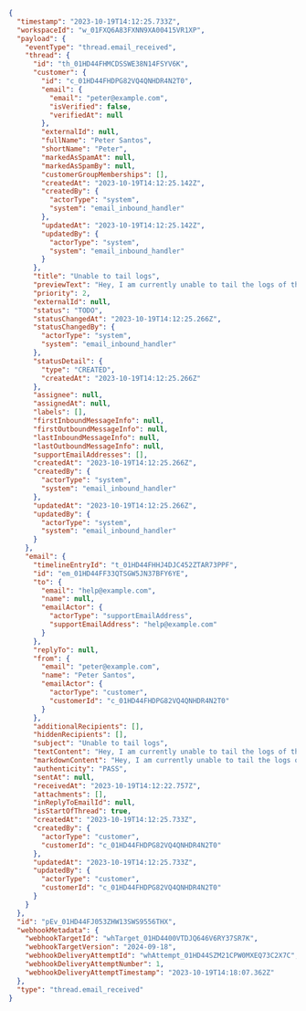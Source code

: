 ```json
{
  "timestamp": "2023-10-19T14:12:25.733Z",
  "workspaceId": "w_01FXQ6A83FXNN9XA00415VR1XP",
  "payload": {
    "eventType": "thread.email_received",
    "thread": {
      "id": "th_01HD44FHMCDSSWE38N14FSYV6K",
      "customer": {
        "id": "c_01HD44FHDPG82VQ4QNHDR4N2T0",
        "email": {
          "email": "peter@example.com",
          "isVerified": false,
          "verifiedAt": null
        },
        "externalId": null,
        "fullName": "Peter Santos",
        "shortName": "Peter",
        "markedAsSpamAt": null,
        "markedAsSpamBy": null,
        "customerGroupMemberships": [],
        "createdAt": "2023-10-19T14:12:25.142Z",
        "createdBy": {
          "actorType": "system",
          "system": "email_inbound_handler"
        },
        "updatedAt": "2023-10-19T14:12:25.142Z",
        "updatedBy": {
          "actorType": "system",
          "system": "email_inbound_handler"
        }
      },
      "title": "Unable to tail logs",
      "previewText": "Hey, I am currently unable to tail the logs of the service svc-8af1e3",
      "priority": 2,
      "externalId": null,
      "status": "TODO",
      "statusChangedAt": "2023-10-19T14:12:25.266Z",
      "statusChangedBy": {
        "actorType": "system",
        "system": "email_inbound_handler"
      },
      "statusDetail": {
        "type": "CREATED",
        "createdAt": "2023-10-19T14:12:25.266Z"
      },
      "assignee": null,
      "assignedAt": null,
      "labels": [],
      "firstInboundMessageInfo": null,
      "firstOutboundMessageInfo": null,
      "lastInboundMessageInfo": null,
      "lastOutboundMessageInfo": null,
      "supportEmailAddresses": [],
      "createdAt": "2023-10-19T14:12:25.266Z",
      "createdBy": {
        "actorType": "system",
        "system": "email_inbound_handler"
      },
      "updatedAt": "2023-10-19T14:12:25.266Z",
      "updatedBy": {
        "actorType": "system",
        "system": "email_inbound_handler"
      }
    },
    "email": {
      "timelineEntryId": "t_01HD44FHHJ4DJC452ZTAR73PPF",
      "id": "em_01HD44FF33QTSGW5JN37BFY6YE",
      "to": {
        "email": "help@example.com",
        "name": null,
        "emailActor": {
          "actorType": "supportEmailAddress",
          "supportEmailAddress": "help@example.com"
        }
      },
      "replyTo": null,
      "from": {
        "email": "peter@example.com",
        "name": "Peter Santos",
        "emailActor": {
          "actorType": "customer",
          "customerId": "c_01HD44FHDPG82VQ4QNHDR4N2T0"
        }
      },
      "additionalRecipients": [],
      "hiddenRecipients": [],
      "subject": "Unable to tail logs",
      "textContent": "Hey, I am currently unable to tail the logs of the service svc-8af1e3",
      "markdownContent": "Hey, I am currently unable to tail the logs of the service svc-8af1e3",
      "authenticity": "PASS",
      "sentAt": null,
      "receivedAt": "2023-10-19T14:12:22.757Z",
      "attachments": [],
      "inReplyToEmailId": null,
      "isStartOfThread": true,
      "createdAt": "2023-10-19T14:12:25.733Z",
      "createdBy": {
        "actorType": "customer",
        "customerId": "c_01HD44FHDPG82VQ4QNHDR4N2T0"
      },
      "updatedAt": "2023-10-19T14:12:25.733Z",
      "updatedBy": {
        "actorType": "customer",
        "customerId": "c_01HD44FHDPG82VQ4QNHDR4N2T0"
      }
    }
  },
  "id": "pEv_01HD44FJ053ZHW13SWS9556THX",
  "webhookMetadata": {
    "webhookTargetId": "whTarget_01HD4400VTDJQ646V6RY37SR7K",
    "webhookTargetVersion": "2024-09-18",
    "webhookDeliveryAttemptId": "whAttempt_01HD44SZM21CPW0MXEQ73C2X7C",
    "webhookDeliveryAttemptNumber": 1,
    "webhookDeliveryAttemptTimestamp": "2023-10-19T14:18:07.362Z"
  },
  "type": "thread.email_received"
}
```

